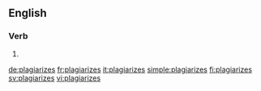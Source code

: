 ==English==

===Verb===
{{head|en|verb form}}

# {{en-third-person singular of|plagiarize}}

[[de:plagiarizes]]
[[fr:plagiarizes]]
[[it:plagiarizes]]
[[simple:plagiarizes]]
[[fi:plagiarizes]]
[[sv:plagiarizes]]
[[vi:plagiarizes]]